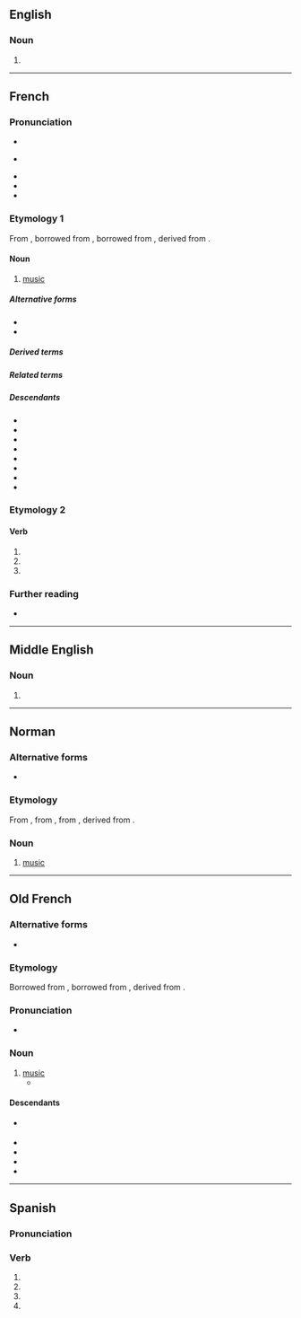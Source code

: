 {{also|musiqué|mûsique}}
==English==

===Noun===
{{en-noun|-|s}}

# {{obsolete form of|en|music}}

----

==French==

===Pronunciation===
* {{fr-IPA}}
* {{a|Quebec}} {{IPA|fr|/my.zɪk/|/mʏ.zɪk/}}
* {{homophones|fr|musiques|musiquent}}
* {{audio|fr|Fr-musique.ogg|Audio (France)}}
* {{rhymes|fr|ik}}

===Etymology 1===
From {{inh|fr|fro|musique}}, borrowed from {{der|fr|la|mūsica}}, borrowed from {{der|fr|grc|μουσική|t=art of the Muses}}, derived from {{m|grc|Μοῦσα|t=Muse}}.

====Noun====
{{fr-noun|f|~}}

# [[music]]

=====Alternative forms=====
* {{alter|fr|zicmu|zikmu||verlan}}
* {{alter|fr|zik||clipping}}

=====Derived terms=====
{{col3|fr
|aller plus vite que la musique
|boîte à musique
|connaître la musique
|en avant la musique
|instrument de musique
|musique classique
|musique de chambre
|musiquement
|papier à musique
}}

=====Related terms=====
{{col2|fr
|musicale
|musicien
}}

=====Descendants=====
* {{desc|gcf|mizik}}
* {{desc|ht|mizik}}
* {{desc|gcr|lanmizik|der=1}}
* {{desc|crs|lanmizik|der=1}}
* {{desctree|nl|muziek|bor=1}}
* {{desc|lb|Musek|bor=1}}
* {{desctree|fa|موزیک|tr=muzik|bor=1}}
* {{desc|tr|müzik|bor=1}}

===Etymology 2===
{{nonlemma}}

====Verb====
{{head|fr|verb form}}

# {{inflection of|fr|musiquer||1//3|s|pres|indc}}
# {{inflection of|fr|musiquer||1//3|s|pres|subj}}
# {{inflection of|fr|musiquer||2|s|impr}}

===Further reading===
* {{R:TLFi}}

----

==Middle English==

===Noun===
{{head|enm|noun}}

# {{alt form|enm|musike}}

----

==Norman==
{{wikipedia|Mûsique|lang=nrf}}

===Alternative forms===
* {{alter|nrf|mûsique||Jersey}}

===Etymology===
From {{inh|nrf|fro|musique}}, from {{inh|nrf|la|musica}}, from {{der|nrf|grc|μουσική|t=art of the Muses}}, derived from {{m|grc|Μοῦσα|t=Muse}}.

===Noun===
{{nrf-noun|f}}

# {{lb|nrf|France}} [[music]]

{{topics|nrf|Music}}

----

==Old French==

===Alternative forms===
* {{alter|fro|musike}}

===Etymology===
Borrowed from {{bor|fro|la|mūsica}}, borrowed from {{der|fro|grc|μουσική|t=art of the Muses}}, derived from {{m|grc|Μοῦσα|t=Muse}}.

===Pronunciation===
*  {{IPA|fro|/myˈzikə/}}

===Noun===
{{fro-noun|f}}

# [[music]]
#* {{quote-book|fro|year=circa 1170|author=[[w:Chrétien de Troyes|Chrétien de Troyes]]|title=''[[s:fr:Érec et Énide|Érec et Énide]]''|passage=La tierce oevre fu de '''musique'''|translation=The third work was of music}}

====Descendants====
* {{desc|fr|musique}} {{see desc}}
* {{desc|nrf|musique|alts=1}}
* {{desc|pcd|musique}}
* {{desc|wa|muzike}}
* {{desctree|enm|musike|bor=1}}

----

==Spanish==

===Pronunciation===
{{es-IPA}}

===Verb===
{{head|es|verb form}}

# {{es-verb form of|musicar|ending=-ar|mood=subjunctive|tense=present|number=s|person=1}}
# {{es-verb form of|musicar|ending=-ar|mood=subjunctive|tense=present|number=s|person=2|formal=y}}
# {{es-verb form of|musicar|ending=-ar|mood=subjunctive|tense=present|number=s|person=3}}
# {{es-verb form of|musicar|ending=-ar|mood=imperative|number=s|person=2|formal=y|sense=affirmative}}